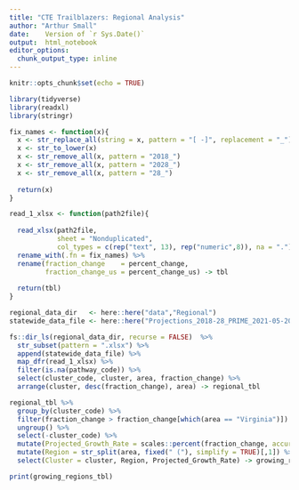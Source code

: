 ```yaml
---
title: "CTE Trailblazers: Regional Analysis"
author: "Arthur Small"
date:    Version of `r Sys.Date()`
output:  html_notebook
editor_options: 
  chunk_output_type: inline
---
```

 
```r
knitr::opts_chunk$set(echo = TRUE)
```

```r
library(tidyverse)
library(readxl)
library(stringr)

fix_names <- function(x){
  x <- str_replace_all(string = x, pattern = "[ -]", replacement = "_")
  x <- str_to_lower(x)
  x <- str_remove_all(x, pattern = "2018_")
  x <- str_remove_all(x, pattern = "2028_")
  x <- str_remove_all(x, pattern = "28_")
  
  return(x)
}

read_1_xlsx <- function(path2file){ 
  
  read_xlsx(path2file,
            sheet = "Nonduplicated",
            col_types = c(rep("text", 13), rep("numeric",8)), na = ".") %>%
  rename_with(.fn = fix_names) %>% 
  rename(fraction_change    = percent_change,
         fraction_change_us = percent_change_us) -> tbl
  
  return(tbl)
}

regional_data_dir   <- here::here("data","Regional")
statewide_data_file <- here::here("Projections_2018-28_PRIME_2021-05-20.xlsx")

fs::dir_ls(regional_data_dir, recurse = FALSE)  %>%
  str_subset(pattern = ".xlsx") %>% 
  append(statewide_data_file) %>% 
  map_dfr(read_1_xlsx) %>%
  filter(is.na(pathway_code)) %>%
  select(cluster_code, cluster, area, fraction_change) %>%
  arrange(cluster, desc(fraction_change), area) -> regional_tbl

regional_tbl %>% 
  group_by(cluster_code) %>%
  filter(fraction_change > fraction_change[which(area == "Virginia")]) %>%
  ungroup() %>%
  select(-cluster_code) %>%
  mutate(Projected_Growth_Rate = scales::percent(fraction_change, accuracy = 0.1L)) %>%
  mutate(Region = str_split(area, fixed(" ("), simplify = TRUE)[,1]) %>%
  select(Cluster = cluster, Region, Projected_Growth_Rate) -> growing_regions_tbl
```

```r
print(growing_regions_tbl)
```

